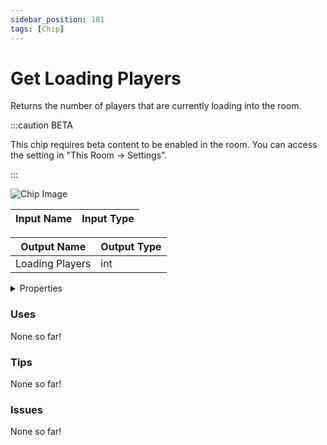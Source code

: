 ```yaml
---
sidebar_position: 181
tags: [Chip]
---
```


# Get Loading Players

Returns the number of players that are currently loading into the room.

:::caution BETA

This chip requires beta content to be enabled in the room. You can access the setting in "This Room -> Settings".

:::

![Chip Image](/svg/2e02d617-5ada-4876-84ac-d1b6d6270fc4.svg)

| Input Name | Input Type |
|-----------|-----------|

| Output Name | Output Type |
|-----------|-----------|
| Loading Players | int |


<details>
  <summary>Properties</summary>
  <div>
    <div>
    <table>
      <thead>
        <tr>
          <th>Is beta required?</th>
          <th>✅</th>
        </tr>
        <tr>
          <th>Is this chip a trolling risk?</th>
          <th>❌</th>
        </tr>
        <tr>
          <th>Chip UUPD</th>
          <th>._uuid</th>
        </tr>
      </thead>
    </table>
    </div>
  </div>
</details>

### Uses

None so far!

### Tips

None so far!

### Issues

None so far!